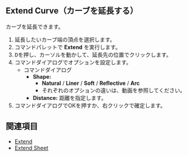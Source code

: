 
## Extend Curve（カーブを延長する）

<Reference shortcut="" command="Extend Curve" button="" />

カーブを延長できます。

1. 延長したいカーブ端の頂点を選択します。
2. コマンドパレットで **Extend** を実行します。
3. <kbd>D</kbd>を押し、カーソルを動かして、延長先の位置でクリックします。
4. コマンドダイアログでオプションを設定します。
   - <Kst>コマンドダイアログ</Kst>
      - **Shape:**
         - **Natural** / **Liner** /  **Soft** /  **Reflective** / **Arc**
         - それぞれのオプションの違いは、動画を参照してください。
      - **Distance:** 距離を指定します。
5. コマンドダイアログでOKを押すか、右クリックで確定します。

<VideoPlayer fileName="extend-curve"/>

## 関連項目
- [Extend](./extend)
- [Extend Sheet](../solid/extend-sheet)